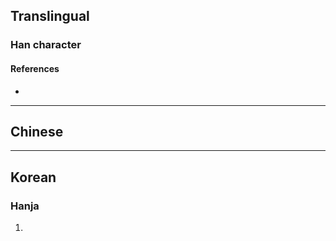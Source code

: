 {{also|信|伩}}
{{character info/new}}
==Translingual==

===Han character===
{{Han char|rn=9|rad=人|as=03|sn=5|four=|canj=OR|ids=⿰亻口}}

====References====
* {{Han ref|kx=0092.080|hdz=10114.020|uh=3430|ud=13360}}

----

==Chinese==
{{zh-see|信|a}}

----

==Korean==

===Hanja===
{{ko-hanja|hangeul=신|rv=sin|mr=shin|y=sin|eumhun=믿다|ehrv=mitda|ehmr=mitta|ehy=mitta}}

# {{rfdef|ko|sort=人03}}